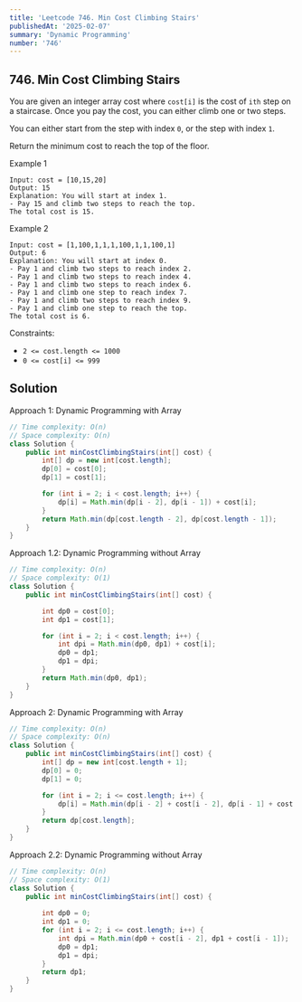 ```yaml
---
title: 'Leetcode 746. Min Cost Climbing Stairs'
publishedAt: '2025-02-07'
summary: 'Dynamic Programming'
number: '746'
---
```


## 746. Min Cost Climbing Stairs

You are given an integer array cost where `cost[i]` is the cost of `ith` step on a staircase. Once you pay the cost, you can either climb one or two steps.

You can either start from the step with index `0`, or the step with index `1`.

Return the minimum cost to reach the top of the floor.


Example 1
`````
Input: cost = [10,15,20]
Output: 15
Explanation: You will start at index 1.
- Pay 15 and climb two steps to reach the top.
The total cost is 15.
`````

Example 2
`````
Input: cost = [1,100,1,1,1,100,1,1,100,1]
Output: 6
Explanation: You will start at index 0.
- Pay 1 and climb two steps to reach index 2.
- Pay 1 and climb two steps to reach index 4.
- Pay 1 and climb two steps to reach index 6.
- Pay 1 and climb one step to reach index 7.
- Pay 1 and climb two steps to reach index 9.
- Pay 1 and climb one step to reach the top.
The total cost is 6.
`````


Constraints:

- `2 <= cost.length <= 1000`
- `0 <= cost[i] <= 999`


## Solution
Approach 1: Dynamic Programming with Array
````JAVA
// Time complexity: O(n)
// Space complexity: O(n)
class Solution {
    public int minCostClimbingStairs(int[] cost) {
        int[] dp = new int[cost.length];
        dp[0] = cost[0];
        dp[1] = cost[1];

        for (int i = 2; i < cost.length; i++) {
            dp[i] = Math.min(dp[i - 2], dp[i - 1]) + cost[i];
        }
        return Math.min(dp[cost.length - 2], dp[cost.length - 1]);
    }
}
````

Approach 1.2: Dynamic Programming without Array
````JAVA
// Time complexity: O(n)
// Space complexity: O(1)
class Solution {
    public int minCostClimbingStairs(int[] cost) {

        int dp0 = cost[0];
        int dp1 = cost[1];

        for (int i = 2; i < cost.length; i++) {
            int dpi = Math.min(dp0, dp1) + cost[i];
            dp0 = dp1;
            dp1 = dpi;
        }
        return Math.min(dp0, dp1);
    }
}
````


Approach 2: Dynamic Programming with Array
````JAVA
// Time complexity: O(n)
// Space complexity: O(n)
class Solution {
    public int minCostClimbingStairs(int[] cost) {
        int[] dp = new int[cost.length + 1];
        dp[0] = 0;
        dp[1] = 0;

        for (int i = 2; i <= cost.length; i++) {
            dp[i] = Math.min(dp[i - 2] + cost[i - 2], dp[i - 1] + cost[i - 1]);
        }
        return dp[cost.length];
    }
}
````

Approach 2.2: Dynamic Programming without Array
````JAVA
// Time complexity: O(n)
// Space complexity: O(1)
class Solution {
    public int minCostClimbingStairs(int[] cost) {
        
        int dp0 = 0;
        int dp1 = 0;
        for (int i = 2; i <= cost.length; i++) {
            int dpi = Math.min(dp0 + cost[i - 2], dp1 + cost[i - 1]);
            dp0 = dp1;
            dp1 = dpi;
        }
        return dp1;
    }
}
````